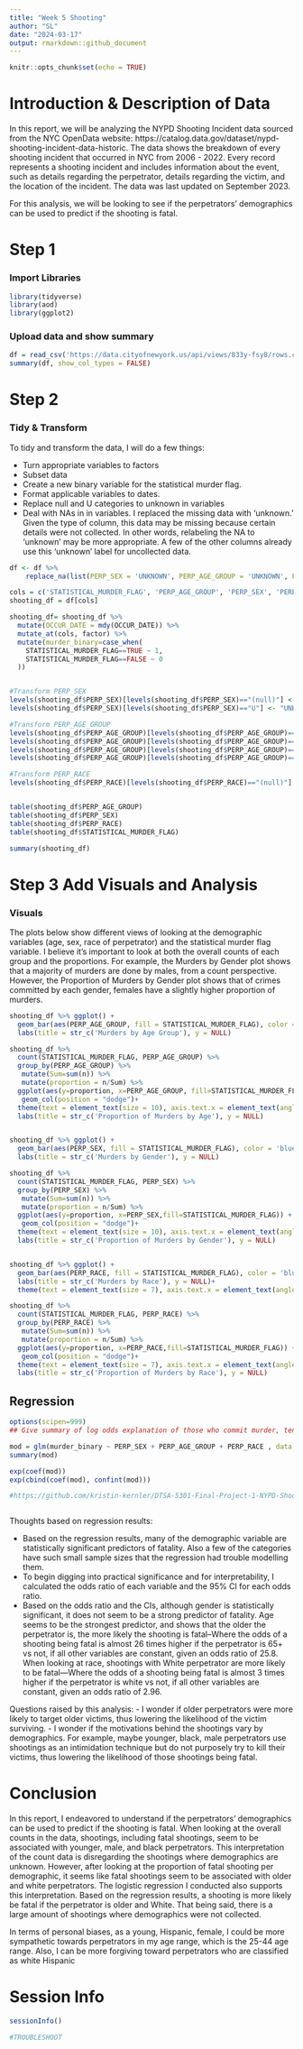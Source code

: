 ---
title: "Week 5 Shooting"
author: "SL"
date: "2024-03-17"
output: rmarkdown::github_document
---

```{r setup, include=FALSE}
knitr::opts_chunk$set(echo = TRUE)
```

# Introduction & Description of Data

In this report, we will be analyzing the NYPD Shooting Incident data sourced from the NYC OpenData website: https://catalog.data.gov/dataset/nypd-shooting-incident-data-historic. The data shows the breakdown of every shooting incident that occurred in NYC from 2006 - 2022. Every record represents a shooting incident and includes information about the event, such as  details regarding the perpetrator, details regarding the victim, and the location of the incident. The data was last updated on September 2023. 

For this analysis, we will be looking to see if the perpetrators' demographics can be used to predict if the shooting is fatal. 
 
# Step 1 

### Import Libraries

```{r libs, echo=TRUE}
library(tidyverse)
library(aod)
library(ggplot2)

```


### Upload data and show summary
```{r data, echo=TRUE}
df = read_csv('https://data.cityofnewyork.us/api/views/833y-fsy8/rows.csv?accessType=DOWNLOAD')
summary(df, show_col_types = FALSE)

```

# Step 2

### Tidy & Transform 

To tidy and transform the data, I will do a few things:

- Turn appropriate variables to factors
- Subset data
- Create a new binary variable for the statistical murder flag. 
- Format applicable variables to dates.
- Replace null and U categories to unknown in variables
- Deal with NAs in in variables. I replaced the missing data  with 'unknown.' Given the type of column, this data may be missing because certain details were not collected. In other words, relabeling the NA to 'unknown' may be more appropriate. A few of the other columns already use this 'unknown' label for uncollected data. 

```{r clean, echo=TRUE}

df <- df %>%
    replace_na(list(PERP_SEX = 'UNKNOWN', PERP_AGE_GROUP = 'UNKNOWN', PERP_RACE = 'UNKNOWN'))

cols = c('STATISTICAL_MURDER_FLAG', 'PERP_AGE_GROUP', 'PERP_SEX', 'PERP_RACE', 'OCCUR_DATE')
shooting_df = df[cols]

shooting_df= shooting_df %>%
  mutate(OCCUR_DATE = mdy(OCCUR_DATE)) %>%
  mutate_at(cols, factor) %>%
  mutate(murder_binary=case_when(
    STATISTICAL_MURDER_FLAG==TRUE ~ 1,
    STATISTICAL_MURDER_FLAG==FALSE ~ 0
  ))


#Transform PERP_SEX
levels(shooting_df$PERP_SEX)[levels(shooting_df$PERP_SEX)=="(null)"] <- "UNKNOWN"
levels(shooting_df$PERP_SEX)[levels(shooting_df$PERP_SEX)=="U"] <- "UNKNOWN"

#Transform PERP_AGE_GROUP
levels(shooting_df$PERP_AGE_GROUP)[levels(shooting_df$PERP_AGE_GROUP)=="(null)"] <- "UNKNOWN"
levels(shooting_df$PERP_AGE_GROUP)[levels(shooting_df$PERP_AGE_GROUP)=="1020"] <- "UNKNOWN"
levels(shooting_df$PERP_AGE_GROUP)[levels(shooting_df$PERP_AGE_GROUP)=="224"] <- "UNKNOWN"
levels(shooting_df$PERP_AGE_GROUP)[levels(shooting_df$PERP_AGE_GROUP)=="940"] <- "UNKNOWN"

#Transform PERP_RACE
levels(shooting_df$PERP_RACE)[levels(shooting_df$PERP_RACE)=="(null)"] <- "UNKNOWN"


table(shooting_df$PERP_AGE_GROUP) 
table(shooting_df$PERP_SEX)
table(shooting_df$PERP_RACE)
table(shooting_df$STATISTICAL_MURDER_FLAG)

summary(shooting_df)
```





# Step 3 Add Visuals and Analysis

### Visuals 

The plots below show different views of looking at the demographic variables (age, sex, race of perpetrator) and the statistical murder flag variable. I believe it’s important to look at both the overall counts of each group and the proportions. For example, the Murders by Gender plot shows that a majority of murders are done by males, from a count perspective. However, the Proportion of Murders by Gender plot shows that of crimes committed by each gender, females have a slightly higher proportion of murders. 

```{r shootings by year, echo=TRUE}

shooting_df %>% ggplot() +
  geom_bar(aes(PERP_AGE_GROUP, fill = STATISTICAL_MURDER_FLAG), color = 'blue',position=position_dodge())+
  labs(title = str_c('Murders by Age Group'), y = NULL)

shooting_df %>%
  count(STATISTICAL_MURDER_FLAG, PERP_AGE_GROUP) %>% 
  group_by(PERP_AGE_GROUP) %>% 
   mutate(Sum=sum(n)) %>% 
   mutate(proportion = n/Sum) %>% 
  ggplot(aes(y=proportion, x=PERP_AGE_GROUP, fill=STATISTICAL_MURDER_FLAG)) +
   geom_col(position = "dodge")+
  theme(text = element_text(size = 10), axis.text.x = element_text(angle = 45, hjust = 1)) +
  labs(title = str_c('Proportion of Murders by Age'), y = NULL)


shooting_df %>% ggplot() +
  geom_bar(aes(PERP_SEX, fill = STATISTICAL_MURDER_FLAG), color = 'blue',position=position_dodge())+
  labs(title = str_c('Murders by Gender'), y = NULL)

shooting_df %>%
  count(STATISTICAL_MURDER_FLAG, PERP_SEX) %>% 
  group_by(PERP_SEX) %>% 
   mutate(Sum=sum(n)) %>% 
   mutate(proportion = n/Sum) %>% 
  ggplot(aes(y=proportion, x=PERP_SEX,fill=STATISTICAL_MURDER_FLAG)) +
   geom_col(position = "dodge")+
  theme(text = element_text(size = 10), axis.text.x = element_text(angle = 45, hjust = 1)) +
  labs(title = str_c('Proportion of Murders by Gender'), y = NULL)


shooting_df %>% ggplot() +
  geom_bar(aes(PERP_RACE, fill = STATISTICAL_MURDER_FLAG), color = 'blue',position=position_dodge())+
  labs(title = str_c('Murders by Race'), y = NULL)+
  theme(text = element_text(size = 7), axis.text.x = element_text(angle = 45, hjust = 1)) 

shooting_df %>%
  count(STATISTICAL_MURDER_FLAG, PERP_RACE) %>% 
  group_by(PERP_RACE) %>% 
   mutate(Sum=sum(n)) %>% 
   mutate(proportion = n/Sum) %>% 
  ggplot(aes(y=proportion, x=PERP_RACE,fill=STATISTICAL_MURDER_FLAG)) +
   geom_col(position = "dodge")+
  theme(text = element_text(size = 7), axis.text.x = element_text(angle = 45, hjust = 1)) +
  labs(title = str_c('Proportion of Murders by Race'), y = NULL)


```

## Regression
```{r regs by gender, echo=TRUE}
options(scipen=999)
## Give summary of log odds explanation of those who commit murder, tend ot be older

mod = glm(murder_binary ~ PERP_SEX + PERP_AGE_GROUP + PERP_RACE , data = shooting_df, family = 'binomial')
summary(mod)

exp(coef(mod))
exp(cbind(coef(mod), confint(mod))) 

#https://github.com/kristin-kernler/DTSA-5301-Final-Project-1-NYPD-Shooting-Incidents/blob/main/NYPD_Shooting_Report.pdf



```


Thoughts based on regression results:

- Based on the regression results, many of the demographic variable are statistically significant predictors of fatality. Also a few of the categories have such small sample sizes that the regression had trouble modelling them.
- To begin digging into practical significance and for interpretability, I calculated the odds ratio of each variable and the 95% CI for each odds ratio. 
- Based on the odds ratio and the CIs, although gender is statistically significant, it does not seem to be a strong predictor of fatality. Age seems to be the strongest predictor, and shows that the older the perpetrator is, the more likely the shooting is fatal--Where the odds of a shooting being fatal is almost 26 times higher if the perpetrator is 65+ vs not, if all other variables are constant, given an odds ratio of 25.8. When looking at race, shootings with White perpetrator are more likely to be fatal---Where the odds of a shooting being fatal is almost 3 times higher if the perpetrator is white vs not, if all other variables are constant, given an odds ratio of 2.96.

Questions raised by this analysis:
- I wonder if older perpetrators were more likely to target older victims, thus lowering the likelihood of the victim surviving. 
- I wonder if the motivations behind the shootings vary by demographics. For example, maybe younger, black, male perpetrators use shootings as an intimidation technique but do not purposely try to kill their victims, thus lowering the likelihood of those shootings being fatal. 



# Conclusion

In this report, I endeavored to understand if the perpetrators’ demographics can be used to predict if the shooting is fatal. When looking at the overall counts in the data, shootings, including fatal shootings, seem to be associated with younger, male, and black perpetrators. This interpretation of the count data is disregarding the shootings where demographics are unknown. However, after looking at the proportion of fatal shooting per demographic, it seems like  fatal shootings seem to be associated with older and white perpetrators. The logistic regression I conducted also supports this interpretation. Based on the regression results, a shooting is more likely be fatal if the perpetrator is older and White. That being said, there is a large amount of shootings where demographics were not collected. 

In terms of personal biases, as a young, Hispanic, female, I could be more sympathetic towards perpetrators in my age range, which is the 25-44 age range. Also, I can be more forgiving toward perpetrators who are classified as white Hispanic  

# Session Info

```{r session, echo= TRUE, eval=TRUE}
sessionInfo()
```


```{r e, echo = FALSE, eval=FALSE}
#TROUBLESHOOT
```
